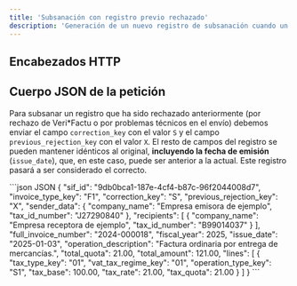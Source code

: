 ```yaml
---
title: 'Subsanación con registro previo rechazado'
description: 'Generación de un nuevo registro de subsanación cuando un registro anterior ha sido rechazado (por rechazo de Veri*Factu o por problemas técnicos en el envío)'
---
```



## Encabezados HTTP

<ClientDefaultHeaders />

## Cuerpo JSON de la petición

Para subsanar un registro que ha sido rechazado anteriormente (por rechazo de Veri*Factu o por problemas técnicos en el envío) debemos enviar el campo `correction_key` con el valor `S` y el campo `previous_rejection_key` con el valor `X`. El resto de campos del registro se pueden mantener idénticos al original, **incluyendo la fecha de emisión** (`issue_date`), que, en este caso, puede ser anterior a la actual. Este registro pasará a ser considerado el correcto.

<CodeGroup>
```json JSON
{
  "sif_id": "9db0bca1-187e-4cf4-b87c-96f2044008d7",
  "invoice_type_key": "F1",
  "correction_key": "S",
  "previous_rejection_key": "X",
  "sender_data": {
    "company_name": "Empresa emisora de ejemplo",
    "tax_id_number": "J27290840"
  },
  "recipients": [
    {
      "company_name": "Empresa receptora de ejemplo",
      "tax_id_number": "B99014037"
    }
  ],
  "full_invoice_number": "2024-000018",
  "fiscal_year": 2025,
  "issue_date": "2025-01-03",
  "operation_description": "Factura ordinaria por entrega de mercancías.",
  "total_quota": 21.00,
  "total_amount": 121.00,
  "lines": [
    {
      "tax_type_key": "01",
      "vat_tax_regime_key": "01",
      "operation_type_key": "S1",
      "tax_base": 100.00,
      "tax_rate": 21.00,
      "tax_quota": 21.00
    }
  ]
}
```
</CodeGroup>
